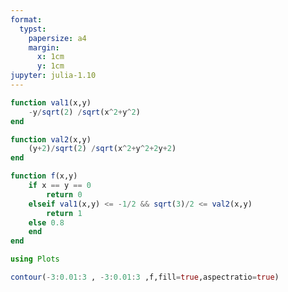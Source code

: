 ```yaml
---
format:
  typst:
    papersize: a4
    margin:
      x: 1cm
      y: 1cm
jupyter: julia-1.10
---
```



```{=typst} 

#set text(
  font: 
  ("New Computer Modern Math","BIZ UDGothic"), 
  size: 11pt,
)

= 東京大学（理系）2024・数学
== 第1問#v(5mm)

座標空間内の点A$(0,-1,1)$をとる。$x y$#h(.5mm)平面上の点Pが次の条件 (i), (ii), (iii) をすべて満たすとする.

#set enum(numbering: "(i)")
+ P は原点 O と異なる.#v(5mm)
+ $display(angle #text[AOP] gt.equiv 2/3 pi)$#v(5mm)
+ $display(angle #text[OAP] lt.equiv pi/6)$#v(5mm)

P がとりうる範囲を$x y$#h(.5mm)平面上に図示せよ.


=== 解答


P$(x,y,0)$とおく。

+ $display(angle #text[AOP] gt.equiv 2/3 pi)$より，

  $ cos angle #text[AOP]= (arrow(#text[OA]) dot arrow(#text[OP]) )/(abs(arrow(#text[OA])) abs(arrow(#text[OP])))  = (vec(0,-1,1) dot vec(x,y,0))/(sqrt(2) sqrt(x^2+y^2)) = (-y)/(sqrt(2) sqrt(x^2+y^2)) lt.equiv -1/2 dots #text[①] $



+ $display(angle #text[OAP] lt.equiv pi/6 )$より，

  $ cos angle #text[OAP]= (arrow(#text[AO]) dot arrow(#text[AP]) )/(abs(arrow(#text[AO])) abs(arrow(#text[AP])))  = (vec(0,1,-1) dot vec(x,y+1,-1))/(sqrt(2) sqrt(x^2+(y+1)^2+(-1)^2)) = (y+2)/(sqrt(2) sqrt(x^2+y^2+2y+2)) gt.equiv sqrt(3)/2 dots #text[②] $

$#text[①] or #text[②]$ を`julia`で図示する。

```

```julia
function val1(x,y)
    -y/sqrt(2) /sqrt(x^2+y^2)
end

function val2(x,y)
    (y+2)/sqrt(2) /sqrt(x^2+y^2+2y+2)
end

function f(x,y)
    if x == y == 0
        return 0
    elseif val1(x,y) <= -1/2 && sqrt(3)/2 <= val2(x,y) 
        return 1
    else 0.8
    end
end

using Plots

contour(-3:0.01:3 , -3:0.01:3 ,f,fill=true,aspectratio=true)
```